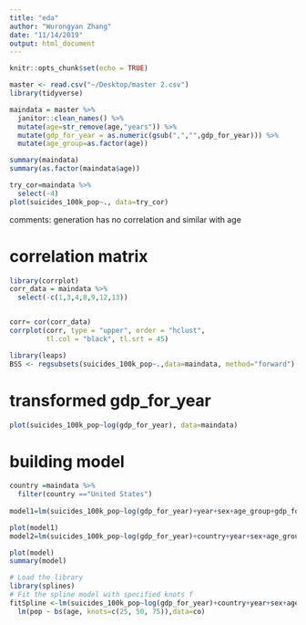 ```yaml
---
title: "eda"
author: "Wurongyan Zhang"
date: "11/14/2019"
output: html_document
---
```


```r
knitr::opts_chunk$set(echo = TRUE)
```

```r
master <- read.csv("~/Desktop/master 2.csv")
library(tidyverse)
```


```r
maindata = master %>% 
  janitor::clean_names() %>% 
  mutate(age=str_remove(age,"years")) %>% 
  mutate(gdp_for_year = as.numeric(gsub(",","",gdp_for_year))) %>% 
  mutate(age_group=as.factor(age))

summary(maindata)
summary(as.factor(maindata$age))

```

```r
try_cor=maindata %>% 
  select(-4)
plot(suicides_100k_pop~., data=try_cor)
```
comments: generation has no correlation and similar with age

# correlation matrix
```r
library(corrplot)
corr_data = maindata %>% 
  select(-c(1,3,4,8,9,12,13)) 


corr= cor(corr_data)
corrplot(corr, type = "upper", order = "hclust", 
         tl.col = "black", tl.srt = 45)
```

```r
library(leaps) 
BSS <- regsubsets(suicides_100k_pop~.,data=maindata, method="forward")
```

# transformed gdp_for_year
```r
plot(suicides_100k_pop~log(gdp_for_year), data=maindata)
```

# building model
```r
country =maindata %>% 
  filter(country =="United States") 
  
model1=lm(suicides_100k_pop~log(gdp_for_year)+year+sex+age_group+gdp_for_year+gdp_per_capita, data = country)

plot(model1)
model2=lm(suicides_100k_pop~log(gdp_for_year)+country+year+sex+age_group+gdp_for_year+gdp_per_capita, data = maindata)

plot(model)
summary(model)

# Load the library 
library(splines) 
# Fit the spline model with specified knots f
fitSpline <-lm(suicides_100k_pop~log(gdp_for_year)+country+year+sex+age_group+gdp_for_year+gdp_per_capita, data = maindata)
  lm(pop ~ bs(age, knots=c(25, 50, 75)),data=co)
```









